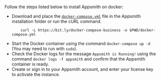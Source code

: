 # 

<HideElements/>

Follow the steps listed below to install Appsmith on docker:


<ul class="circle"> 
<li>Download and place the <a href="https://bit.ly/docker-compose-business"><code>docker-compose.yml</code></a> file in the Appsmith installation folder or run the cURL command.

        curl -L https://bit.ly/docker-compose-business -o $PWD/docker-compose.yml
    
</li> 
<li>Start the Docker container using the command <code>docker-compose up -d</code> (You may need to run with <code>sudo</code>).</li> 
<li>Check the Docker logs for the message <code>Appsmith is Running!</code> using the command <code>docker logs -f appsmith</code> and confirm that the Appsmith container is ready.
</li> 
<li>Create or sign in to your Appsmith account, and enter your license key to activate the instance.</li> 
</ul>
